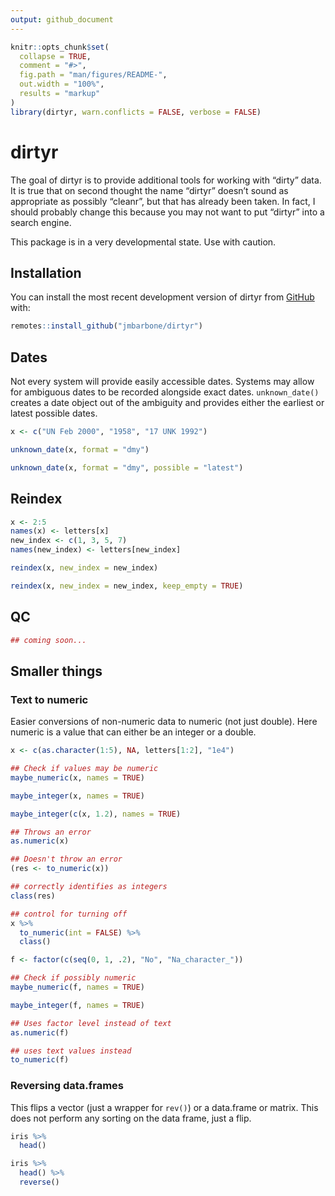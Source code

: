 ```yaml
---
output: github_document
---
```


<!-- README.md is generated from README.Rmd. Please edit that file -->

```r
knitr::opts_chunk$set(
  collapse = TRUE,
  comment = "#>",
  fig.path = "man/figures/README-",
  out.width = "100%",
  results = "markup"
)
library(dirtyr, warn.conflicts = FALSE, verbose = FALSE)
```

# dirtyr

<!-- badges: start -->
<!-- badges: end -->

The goal of dirtyr is to provide additional tools for working with "dirty" data.
It is true that on second thought the name "dirtyr" doesn't sound as appropriate as possibly "cleanr", but that has already been taken.
In fact, I should probably change this because you may not want to put "dirtyr" into a search engine.

This package is in a very developmental state.
Use with caution.

## Installation

You can install the most recent development version of dirtyr from [GitHub](https://github.com/jmbarbone/dirtyr) with:

``` r
remotes::install_github("jmbarbone/dirtyr")
```

## Dates

Not every system will provide easily accessible dates.
Systems may allow for ambiguous dates to be recorded alongside exact dates.
`unknown_date()` creates a date object out of the ambiguity and provides either the earliest or latest possible dates.

```r
x <- c("UN Feb 2000", "1958", "17 UNK 1992")

unknown_date(x, format = "dmy")

unknown_date(x, format = "dmy", possible = "latest")
```

## Reindex

```r
x <- 2:5
names(x) <- letters[x]
new_index <- c(1, 3, 5, 7)
names(new_index) <- letters[new_index]

reindex(x, new_index = new_index)

reindex(x, new_index = new_index, keep_empty = TRUE)
```


## QC

```r
## coming soon...
```

## Smaller things


### Text to numeric

Easier conversions of non-numeric data to numeric (not just double).
Here numeric is a value that can either be an integer or a double.

```r
x <- c(as.character(1:5), NA, letters[1:2], "1e4")

## Check if values may be numeric
maybe_numeric(x, names = TRUE)

maybe_integer(x, names = TRUE)

maybe_integer(c(x, 1.2), names = TRUE)

## Throws an error
as.numeric(x)

## Doesn't throw an error
(res <- to_numeric(x))

## correctly identifies as integers
class(res)

## control for turning off
x %>% 
  to_numeric(int = FALSE) %>% 
  class()
```


```r
f <- factor(c(seq(0, 1, .2), "No", "Na_character_"))

## Check if possibly numeric
maybe_numeric(f, names = TRUE)

maybe_integer(f, names = TRUE)

## Uses factor level instead of text
as.numeric(f)

## uses text values instead
to_numeric(f)                    
```

### Reversing data.frames

This flips a vector (just a wrapper for `rev()`) or a data.frame or matrix.
This does not perform any sorting on the data frame, just a flip.

```r
iris %>% 
  head()

iris %>% 
  head() %>% 
  reverse()
```

